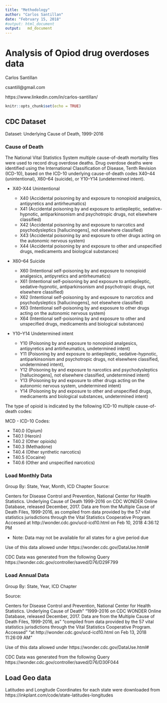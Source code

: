 ```yaml
---
title: "Methodology"
author: "Carlos Santillan"
date: "February 15, 2018"
#output: html_document
output:   md_document
---
```

# Analysis of Opiod drug overdoses data

Carlos Santillan

csantill@gmail.com

https://www.linkedin.com/in/carlos-santillan/
  
```r
knitr::opts_chunk$set(echo = TRUE)

```

## CDC Dataset

Dataset: Underlying Cause of Death, 1999-2016



### Cause of Death

The National Vital Statistics System multiple cause-of-death mortality files were used to record drug overdose deaths. Drug overdose deaths were identified using the International Classification of Disease, Tenth Revision (ICD-10), based on the ICD-10 underlying cause-of-death codes X40–44 (unintentional), X60–64 (suicide), or Y10–Y14 (undetermined intent).

* X40-X44 Unintentional
    + X40 (Accidental poisoning by and exposure to nonopioid analgesics, antipyretics and antirheumatics)
    * X41 (Accidental poisoning by and exposure to antiepileptic, sedative-hypnotic, antiparkinsonism and psychotropic drugs, not elsewhere classified)
    * X42 (Accidental poisoning by and exposure to narcotics and psychodysleptics [hallucinogens], not elsewhere classified)
     * X43 (Accidental poisoning by and exposure to other drugs acting on the autonomic nervous system)
    * X44 (Accidental poisoning by and exposure to other and unspecified drugs, medicaments and biological substances)
   
* X60–64 Suicide

    * X60 (Intentional self-poisoning by and exposure to nonopioid analgesics, antipyretics and antirheumatics)
    * X61 (Intentional self-poisoning by and exposure to antiepileptic, sedative-hypnotic, antiparkinsonism and psychotropic drugs, not elsewhere classified)
    * X62 (Intentional self-poisoning by and exposure to narcotics and psychodysleptics [hallucinogens], not elsewhere classified)
    * X63 (Intentional self-poisoning by and exposure to other drugs acting on the autonomic nervous system) 
    * X64 (Intentional self-poisoning by and exposure to other and unspecified drugs, medicaments and biological substances) 
* Y10–Y14 Undetermined intent    
    * Y10 (Poisoning by and exposure to nonopioid analgesics, antipyretics and antirheumatics, undetermined intent) 
    * Y11 (Poisoning by and exposure to antiepileptic, sedative-hypnotic, antiparkinsonism and psychotropic drugs, not elsewhere classified, undetermined intent), 
    * Y12 (Poisoning by and exposure to narcotics and psychodysleptics [hallucinogens], not elsewhere classified, undetermined intent)
    * Y13 (Poisoning by and exposure to other drugs acting on the autonomic nervous system, undetermined intent)
    * Y14 (Poisoning by and exposure to other and unspecified drugs, medicaments and biological substances, undetermined intent)

The type of opioid is indicated by the following ICD-10 multiple cause-of-death codes:

MCD - ICD-10 Codes: 

* T40.0 (Opium)
* T40.1 (Heroin)
* T40.2 (Other opioids)
* T40.3 (Methadone)
* T40.4 (Other synthetic narcotics)
* T40.5 (Cocaine)
* T40.6 (Other and unspecified narcotics)

### Load Monthly Data 

Group By: State, Year, Month, ICD Chapter
Source: 

Centers for Disease Control and Prevention, National Center for Health Statistics. Underlying Cause of Death 1999-2016 on CDC WONDER Online Database, released December, 2017. Data are from the Multiple Cause of Death Files, 1999-2016, as 
 compiled from data provided by the 57 vital statistics jurisdictions through the Vital Statistics Cooperative Program. Accessed at http://wonder.cdc.gov/ucd-icd10.html on Feb 10, 2018 4:36:12 PM 

* Note: Data may not be available for all states for a give period due

Use of this data allowed under https://wonder.cdc.gov/DataUse.html#

CDC Data was generated from the following Query https://wonder.cdc.gov/controller/saved/D76/D29F799

### Load Annual Data 

Group By: State, Year, ICD Chapter

Source: 

 Centers for Disease Control and Prevention, National Center for Health Statistics. Underlying Cause of Death"
"1999-2016 on CDC WONDER Online Database, released December, 2017. Data are from the Multiple Cause of Death Files, 1999-2016, as"
"compiled from data provided by the 57 vital statistics jurisdictions through the Vital Statistics Cooperative Program. Accessed"
"at http://wonder.cdc.gov/ucd-icd10.html on Feb 13, 2018 11:26:09 AM"


Use of this data allowed under https://wonder.cdc.gov/DataUse.html#

CDC Data was generated from the following Query 
https://wonder.cdc.gov/controller/saved/D76/D30F044

## Load Geo data

Latitudeo and Longitude  Coordinates for each state were downloaded from https://inkplant.com/code/state-latitudes-longitudes

